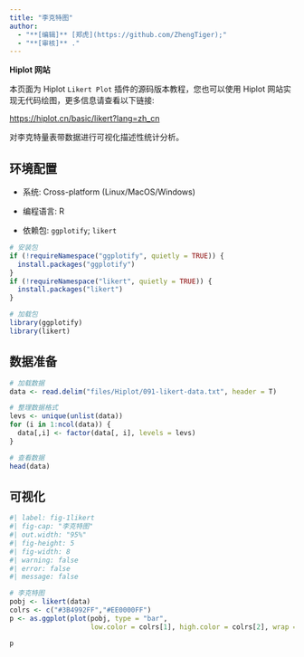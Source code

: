 ```yaml
---
title: "李克特图"
author:
  - "**[编辑]** [郑虎](https://github.com/ZhengTiger);"
  - "**[审核]** ."
---
```


::: callout-note
**Hiplot 网站**

本页面为 Hiplot `Likert Plot` 插件的源码版本教程，您也可以使用 Hiplot 网站实现无代码绘图，更多信息请查看以下链接:

<https://hiplot.cn/basic/likert?lang=zh_cn>
:::

对李克特量表带数据进行可视化描述性统计分析。

## 环境配置

-   系统: Cross-platform (Linux/MacOS/Windows)

-   编程语言: R

-   依赖包: `ggplotify`; `likert`

```r
# 安装包
if (!requireNamespace("ggplotify", quietly = TRUE)) {
  install.packages("ggplotify")
}
if (!requireNamespace("likert", quietly = TRUE)) {
  install.packages("likert")
}

# 加载包
library(ggplotify)
library(likert)
```

## 数据准备

```r
# 加载数据
data <- read.delim("files/Hiplot/091-likert-data.txt", header = T)

# 整理数据格式
levs <- unique(unlist(data))
for (i in 1:ncol(data)) {
  data[,i] <- factor(data[, i], levels = levs)
}

# 查看数据
head(data)
```

## 可视化

```r
#| label: fig-1likert
#| fig-cap: "李克特图"
#| out.width: "95%"
#| fig-height: 5
#| fig-width: 8
#| warning: false
#| error: false
#| message: false

# 李克特图
pobj <- likert(data)
colrs <- c("#3B4992FF","#EE0000FF")
p <- as.ggplot(plot(pobj, type = "bar", 
                    low.color = colrs[1], high.color = colrs[2], wrap = 50))

p
```



